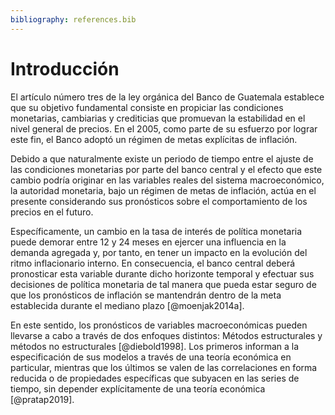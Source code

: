 ```yaml
---
bibliography: references.bib
---
```


# Introducción

El artículo número tres de la ley orgánica del Banco de Guatemala establece que su objetivo fundamental consiste en propiciar las condiciones monetarias, cambiarias y crediticias que promuevan la estabilidad en el nivel general de precios. En el 2005, como parte de su esfuerzo por lograr este fin, el Banco adoptó un régimen de metas explícitas de inflación.

Debido a que naturalmente existe un periodo de tiempo entre el ajuste de las condiciones monetarias por parte del banco central y el efecto que este cambio podría originar en las variables reales del sistema macroeconómico, la autoridad monetaria, bajo un régimen de metas de inflación, actúa en el presente considerando sus pronósticos sobre el comportamiento de los precios en el futuro.

Específicamente, un cambio en la tasa de interés de política monetaria puede demorar entre 12 y 24 meses en ejercer una influencia en la demanda agregada y, por tanto, en tener un impacto en la evolución del ritmo inflacionario interno. En consecuencia, el banco central deberá pronosticar esta variable durante dicho horizonte temporal y efectuar sus decisiones de política monetaria de tal manera que pueda estar seguro de que los pronósticos de inflación se mantendrán dentro de la meta establecida durante el mediano plazo [@moenjak2014a].

En este sentido, los pronósticos de variables macroeconómicas pueden llevarse a cabo a través de dos enfoques distintos: Métodos estructurales y métodos no estructurales [@diebold1998]. Los primeros informan a la especificación de sus modelos a través de una teoría económica en particular, mientras que los últimos se valen de las correlaciones en forma reducida o de propiedades específicas que subyacen en las series de tiempo, sin depender explícitamente de una teoría económica [@pratap2019].
